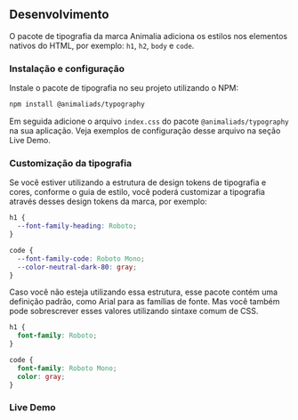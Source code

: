 
## Desenvolvimento

O pacote de tipografia da marca Animalia adiciona os estilos nos elementos nativos do HTML, por exemplo: `h1`, `h2`, `body` e `code`.

### Instalação e configuração

Instale o pacote de tipografia no seu projeto utilizando o NPM:

```bash
npm install @animaliads/typography
```

Em seguida adicione o arquivo `index.css` do pacote `@animaliads/typography` na sua aplicação. Veja exemplos de configuração desse arquivo na seção Live Demo.

### Customização da tipografia

Se você estiver utilizando a estrutura de design tokens de tipografia e cores, conforme o guia de estilo, você poderá customizar a tipografia através desses design tokens da marca, por exemplo:

```css
h1 {
  --font-family-heading: Roboto;
}

code {
  --font-family-code: Roboto Mono;
  --color-neutral-dark-80: gray;
}
```

Caso você não esteja utilizando essa estrutura, esse pacote contém uma definição padrão, como Arial para as famílias de fonte. Mas você também pode sobrescrever esses valores utilizando sintaxe comum de CSS.

```css
h1 {
  font-family: Roboto;
}

code {
  font-family: Roboto Mono;
  color: gray;
}
```

### Live Demo

<LiveDemoComponent
  javascript="https://stackblitz.com/edit/ani-typography?embed=1&file=index.html"
  react="https://stackblitz.com/edit/react-ani-typography?embed=1&file=index.tsx"
/>
